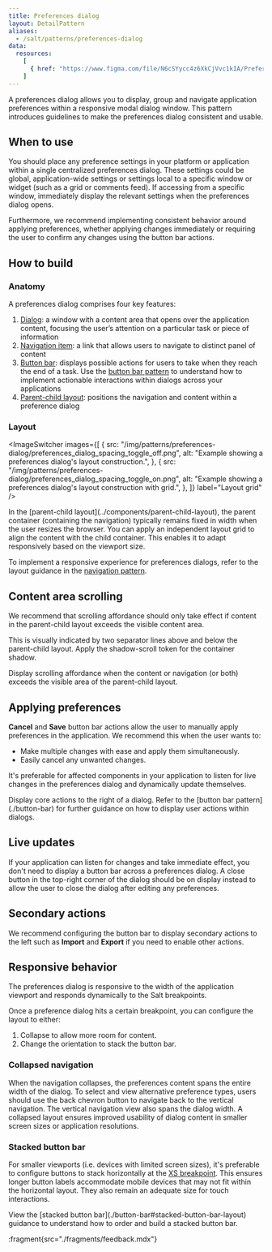 ```yaml
---
title: Preferences dialog
layout: DetailPattern
aliases:
  - /salt/patterns/preferences-dialog
data:
  resources:
    [
      { href: "https://www.figma.com/file/N6cSYycc4z6XkCjVvc1kIA/Preferences-Dialog-Pattern?type=design&node-id=157-40560&mode=design&t=eq3OapLjaquXm3UP-0", label: "Preferences Dialog stickersheet", internal: true },
    ]
---
```


A preferences dialog allows you to display, group and navigate application preferences within a responsive modal dialog window. This pattern introduces guidelines to make the preferences dialog consistent and usable.
  
  <Diagram
    src="/img/patterns/preferences-dialog/blotter_grid_settings.png"
    alt="Preferences Dialog example"
    border
  />

## When to use

You should place any preference settings in your platform or application within a single centralized preferences dialog. These settings could be global, application-wide settings or settings local to a specific window or widget (such as a grid or comments feed). If accessing from a specific window, immediately display the relevant settings when the preferences dialog opens.

Furthermore, we recommend implementing consistent behavior around applying preferences, whether applying changes immediately or requiring the user to confirm any changes using the button bar actions. 

## How to build

### Anatomy

A preferences dialog comprises four key features: 

1. [Dialog](../components/dialog): a window with a content area that opens over the application content, focusing the user’s attention on a particular task or piece of information
2. [Navigation item](../components/navigation-item): a link that allows users to navigate to distinct panel of content
3. [Button bar](./button-bar): displays possible actions for users to take when they reach the end of a task. Use the [button bar pattern](./button-bar) to understand how to implement actionable interactions within dialogs across your applications
4. [Parent-child layout](../components/parent-child-layout): positions the navigation and content within a preference dialog

  <Diagram
    src="/img/patterns/preferences-dialog/blotter_grid_anatomy.png"
    alt="Preferences Dialog navigation and content."
    border
  />

### Layout

<ImageSwitcher
  images={[
    {
      src: "/img/patterns/preferences-dialog/preferences_dialog_spacing_toggle_off.png",
      alt: "Example showing a preferences dialog's layout construction.",
    },
    {
      src: "/img/patterns/preferences-dialog/preferences_dialog_spacing_toggle_on.png",
      alt: "Example showing a preferences dialog's layout construction with grid.",
    },
  ]}
  label="Layout grid"
/>

<ExampleContainer type="positive" customPillText="Best practices">
  In the [parent-child layout](../components/parent-child-layout), the parent container (containing the navigation) typically remains fixed in width when the user resizes the browser. You can apply an independent layout grid to align the content with the child container. This enables it to adapt responsively based on the viewport size.

  To implement a responsive experience for preferences dialogs, refer to the layout guidance in the [navigation pattern](./navigation).

</ExampleContainer>

## Content area scrolling

We recommend that scrolling affordance should only take effect if content in the parent-child layout exceeds the visible content area.

This is visually indicated by two separator lines above and below the parent-child layout. Apply the shadow-scroll token for the container shadow. 

  <Diagram
    src="/img/patterns/preferences-dialog/scrolling_content_area.png"
    alt="Example of content section scrolling."
    caption="A preferences dialog with scrolling content area."
    border
  />

Display scrolling affordance when the content or navigation (or both) exceeds the visible area of the parent-child layout.

  <Diagram
    src="/img/patterns/preferences-dialog/scrollable_navigation_and_content.png"
    alt="Example of scrolling affordance."
    caption="A preferences dialog with scrollable navigation and content area."
    border
  />

## Applying preferences

**Cancel** and **Save** button bar actions allow the user to manually apply preferences in the application. We recommend this when the user wants to:

- Make multiple changes with ease and apply them simultaneously.
- Easily cancel any unwanted changes.

It's preferable for affected components in your application to listen for live changes in the preferences dialog and dynamically update themselves.

<Diagram
  src="/img/patterns/preferences-dialog/actions_manually_applied_preferences.png"
  alt="Applying preferences."
  caption="This preferences dialog has Cancel and Save actions for applying preferences."
  border
/>

<ExampleContainer type="positive" customPillText="Best practices">
  Display core actions to the right of a dialog. Refer to the [button bar pattern](./button-bar) for further guidance on how to display user actions within dialogs. 
</ExampleContainer>

## Live updates

If your application can listen for changes and take immediate effect, you don't need to display a button bar across a preferences dialog. A close button in the top-right corner of the dialog should be on display instead to allow the user to close the dialog after editing any preferences.

<Diagram
  src="/img/patterns/preferences-dialog/live-updating_dialog.png"
  alt="Live updates."
  caption="Updating preferences automatically within a dialog negates the need for a button bar."
  border
/>

## Secondary actions

We recommend configuring the button bar to display secondary actions to the left such as **Import** and **Export** if you need to enable other actions.

<Diagram
  src="/img/patterns/preferences-dialog/preferences_dialog_secondary_action.png"
  alt="Secondary actions displayed to the left."
  caption="A preferences dialog with secondary actions displayed to the left."
  border
/>

## Responsive behavior

The preferences dialog is responsive to the width of the application viewport and responds dynamically to the Salt breakpoints. 

Once a preference dialog hits a certain breakpoint, you can configure the layout to either: 

1. Collapse to allow more room for content.
2. Change the orientation to stack the button bar.

### Collapsed navigation

When the navigation collapses, the preferences content spans the entire width of the dialog. To select and view alternative preference types, users should use the back chevron button to navigate back to the vertical navigation. The vertical navigation view also spans the dialog width. A collapsed layout ensures improved usability of dialog content in smaller screen sizes or application resolutions.

  <Diagram
    src="/img/patterns/preferences-dialog/preferences_dialog_collapsed_navigation.png"
    alt="Collapsed navigation."
    caption="A preferences dialog with a collapsed navigation."
    border
  />

### Stacked button bar

For smaller viewports (i.e. devices with limited screen sizes), it's preferable to configure buttons to stack horizontally at the [XS breakpoint](../foundations/responsiveness#breakpoints). This ensures longer button labels accommodate mobile devices that may not fit within the horizontal layout. They also remain an adequate size for touch interactions.

<ExampleContainer type="positive" customPillText="Best practices">
  View the [stacked button bar](./button-bar#stacked-button-bar-layout) guidance to understand how to order and build a stacked button bar. 
</ExampleContainer>

  <Diagram
    src="/img/patterns/preferences-dialog/preferences_dialog_stacked_button_bar.png"
    alt="Stacked button bar."
    caption="A preferences dialog with a stacked button bar."
    border
  />

:fragment{src="./fragments/feedback.mdx"}
